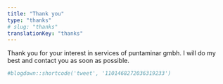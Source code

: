 ```yaml
---
title: "Thank you"
type: "thanks"
# slug: "thanks"
translationKey: "thanks"
---
```


Thank you for your interest in services of puntaminar gmbh. I will do my best and contact you as soon as possible.

```r
#blogdown::shortcode('tweet', '1101468272036319233')
```
